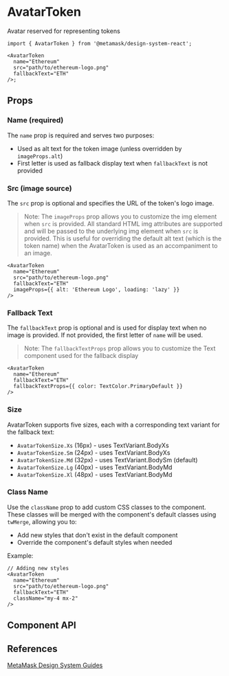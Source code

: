 

# AvatarToken

Avatar reserved for representing tokens

```tsx
import { AvatarToken } from '@metamask/design-system-react';

<AvatarToken
  name="Ethereum"
  src="path/to/ethereum-logo.png"
  fallbackText="ETH"
/>;
```

<Canvas of={AvatarTokenStories.Default} />

## Props

### Name (required)

The `name` prop is required and serves two purposes:

- Used as alt text for the token image (unless overridden by `imageProps.alt`)
- First letter is used as fallback display text when `fallbackText` is not provided

<Canvas of={AvatarTokenStories.Name} />

### Src (image source)

The `src` prop is optional and specifies the URL of the token's logo image.

<Canvas of={AvatarTokenStories.Src} />

> Note: The `imageProps` prop allows you to customize the img element when `src` is provided. All standard HTML img attributes are supported and will be passed to the underlying img element when `src` is provided. This is useful for overriding the default alt text (which is the token name) when the AvatarToken is used as an accompaniment to an image.

```tsx
<AvatarToken
  name="Ethereum"
  src="path/to/ethereum-logo.png"
  fallbackText="ETH"
  imageProps={{ alt: 'Ethereum Logo', loading: 'lazy' }}
/>
```

### Fallback Text

The `fallbackText` prop is optional and is used for display text when no image is provided. If not provided, the first letter of `name` will be used.

<Canvas of={AvatarTokenStories.FallbackText} />

> Note: The `fallbackTextProps` prop allows you to customize the Text component used for the fallback display

```tsx
<AvatarToken
  name="Ethereum"
  fallbackText="ETH"
  fallbackTextProps={{ color: TextColor.PrimaryDefault }}
/>
```

### Size

AvatarToken supports five sizes, each with a corresponding text variant for the fallback text:

- `AvatarTokenSize.Xs` (16px) - uses TextVariant.BodyXs
- `AvatarTokenSize.Sm` (24px) - uses TextVariant.BodyXs
- `AvatarTokenSize.Md` (32px) - uses TextVariant.BodySm (default)
- `AvatarTokenSize.Lg` (40px) - uses TextVariant.BodyMd
- `AvatarTokenSize.Xl` (48px) - uses TextVariant.BodyMd

<Canvas of={AvatarTokenStories.Size} />

### Class Name

Use the `className` prop to add custom CSS classes to the component. These classes will be merged with the component's default
classes using `twMerge`, allowing you to:

- Add new styles that don't exist in the default component
- Override the component's default styles when needed

Example:

```tsx
// Adding new styles
<AvatarToken
  name="Ethereum"
  src="path/to/ethereum-logo.png"
  fallbackText="ETH"
  className="my-4 mx-2"
/>
```

## Component API

<Controls of={AvatarTokenStories.Default} />

## References

[MetaMask Design System Guides](https://www.notion.so/MetaMask-Design-System-Guides-Design-f86ecc914d6b4eb6873a122b83c12940)
